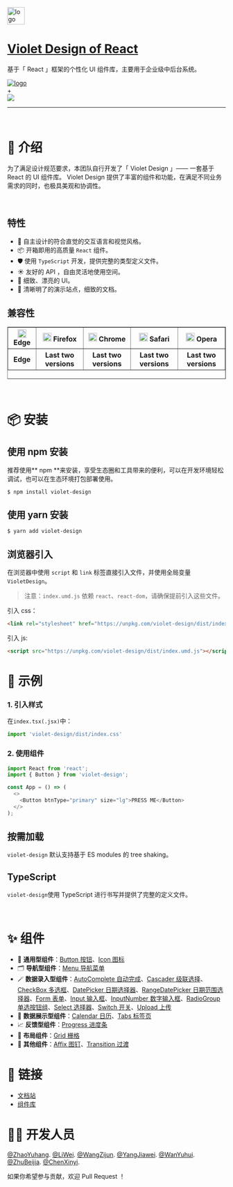 
<Meta title="Violet Design/介绍" />

<style>
  {`
    .topTitle {
      display: inline-block;
      cursor: pointer;
    }
    .logo {
      height: 180px;
      display: flex;
    }
    .logo__and {
      line-height: 180px;
      display: inline-block;
      margin: 0 20px;
      color: #aaa;
      font-size: 30px;
    }
    .logo img {
      width: 180px;
    }

  `}
</style>

<a href='https://github.com/zhaoyuuu/violet-design' target="_blank">
  <img src={Logo} alt="logo" width='40px'/>
  <h1 className='topTitle'>Violet Design of React</h1>
</a>

基于「 React 」框架的个性化 UI 组件库，主要用于企业级中后台系统。

<div className="logo" >
  <a href='https://github.com/zhaoyuuu/violet-design' target="_blank">
    <img src={Logo} alt="logo" />
  </a>
  <div className="logo__and">+</div>
  <img src='https://gw.alipayobjects.com/zos/antfincdn/aPkFc8Sj7n/method-draw-image.svg' />
</div>

<hr/>
<br/>

# 💌 介绍

为了满足设计规范要求，本团队自行开发了「 Violet Design 」—— 一套基于 React 的 UI 组件库。 Violet Design 提供了丰富的组件和功能，在满足不同业务需求的同时，也极具美观和协调性。

<br/>

## 特性

- 🌈 自主设计的符合直觉的交互语言和视觉风格。
- 📦 开箱即用的高质量 `React` 组件。
- 🛡️ 使用 `TypeScript` 开发，提供完整的类型定义文件。
- ☀️ 友好的 API ，自由灵活地使用空间。
- 🎨 细致、漂亮的 UI。
- 📁 清晰明了的演示站点，细致的文档。
  <br/>

## 兼容性

<table border="1" width="800px" height="120px" align='center' >
   <tr>
      <th> <img src='https://github.com/zhubeijia/source/blob/main/srclogo/icon-edge.06c7aa18.svg?raw=true' width="20px" /> Edge  </th>
      <th> <img src='https://github.com/zhubeijia/source/blob/main/srclogo/icon-firefox.ffa00c88.svg?raw=true' width="20px" /> Firefox</th>
      <th> <img src='https://github.com/zhubeijia/source/blob/main/srclogo/icon-chrome.99f0b30c.svg?raw=true' width="20px" /> Chrome</th>
      <th> <img src='https://github.com/zhubeijia/source/blob/main/srclogo/icon-safari.1bf88a3e.svg?raw=true' width="20px" /> Safari</th>
      <th> <img src='https://github.com/zhubeijia/source/blob/main/srclogo/icon-opera.de286680.svg?raw=true' width="20px" /> Opera</th>
    </tr>
    <tr>
      <th>Edge</th>
      <th>Last two versions</th>
      <th>Last two versions</th>
      <th>Last two versions</th>
      <th>Last two versions</th>
    </tr>
</table>

<br/>

# 📦 安装

## 使用 npm 安装

推荐使用** npm **来安装，享受生态圈和工具带来的便利，可以在开发环境轻松调试，也可以在生态环境打包部署使用。

`$ npm install violet-design`

## 使用 yarn 安装

`$ yarn add violet-design`

## 浏览器引入

在浏览器中使用 `script` 和 `link` 标签直接引入文件，并使用全局变量 `VioletDesign`。

> 注意：`index.umd.js` 依赖 `react`、`react-dom`，请确保提前引入这些文件。

引入 css：

```html
<link rel="stylesheet" href="https://unpkg.com/violet-design/dist/index.css">
```

引入 js:

```html
<script src="https://unpkg.com/violet-design/dist/index.umd.js"></script>
```

# 🔨 示例

### 1. 引入样式

在`index.tsx(.jsx)`中：

```js
import 'violet-design/dist/index.css'
```

### 2. 使用组件

```js
import React from 'react';
import { Button } from 'violet-design';

const App = () => (
  <>
    <Button btnType="primary" size="lg">PRESS ME</Button>
  </>
);
```

## 按需加载

`violet-design` 默认支持基于 ES modules 的 tree shaking。

## TypeScript

`violet-design`使用 TypeScript 进行书写并提供了完整的定义文件。

<br/>

# ✨ 组件

- 🔘 **通用型组件**：[Button 按钮](?path=/docs/组件-通用-button-按钮--default)、[Icon 图标](?path=/docs/icon--a-default-icons)
- 🗂️ **导航型组件**：[Menu 导航菜单](?path=/docs/组件-导航-menu-导航菜单--horizontal-menu)
- 🪄 **数据录入型组件**：[AutoComplete 自动完成](?path=/docs/autocomplete--a-simple-complete)、[Cascader 级联选择](?path=/docs/组件-数据录入-cascader-级联选择--default)、[CheckBox 多选框](?path=/docs/组件-数据录入-checkbox-多选框--default)、[DatePicker 日期选择器](?path=/docs/datepicker--default-date-picker)、[RangeDatePicker 日期范围选择器](?path=/docs/rangedatepicker--adefault)、[Form 表单](?path=/docs/form--a-basic-form)、[Input 输入框](?path=/docs/input--a-default)、[InputNumber 数字输入框](?path=/docs/组件-数据录入-inputnumber-数字输入框--default-input-number)、[RadioGroup 单选按钮组](?path=/docs/组件-数据录入-radiogroup-单选按钮组--default-radio)、[Select 选择器](?path=/docs/select--default-select)、[Switch 开关](?path=/docs/switch--a-default)、[Upload 上传](?path=/docs/upload--simple-upload)
- 📆 **数据展示型组件**：[Calendar 日历](?path=/docs/calendar--year-view)、[Tabs 标签页](?path=/docs/tabs--a-default-tabs)
- 📈 **反馈型组件**：[Progress 进度条](?path=/docs/组件-反馈-progress-进度条--default)
- 🧱 **布局组件**：[Grid 栅格](?path=/docs/grid--default)
- 📌 **其他组件**：[Affix 图钉](?path=/docs/组件-其他-affix-固钉--affix-button)、[Transition 过渡](?path=/docs/transition--menu-transition)
  <br/>

# 🔗 链接

- [文档站](https://zhaoyuuu.github.io/violet-design)
- [组件库](https://github.com/zhaoyuuu/violet-design)
  <br/>

# 🧑‍💻 开发人员

[@ZhaoYuhang](https://github.com/zhaoyuuu). [@LiWei](https://github.com/5liwei). [@WangZijun](https://github.com/violetwzj). [@YangJiawei](https://github.com/666laoyang). [@WanYuhui](https://github.com/wyuhuiNJU). [@ZhuBeijia](https://github.com/zhubeijia). [@ChenXinyi](https://github.com/quas-modo).

如果你希望参与贡献，欢迎 Pull Request ！

[def]: https://github.com/RichardLitt/standard-readme
